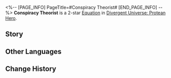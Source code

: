 <%-- [PAGE_INFO]
PageTitle=#Conspiracy Theorist#
[END_PAGE_INFO] --%>
{{Equation Infobox
|period   = Protean Hero
|rarity   = 2
|path1    = Elation*4
|path2    = Nihility*2
|effect   = After any ally target launches a Follow-up ATK, there is a {{Color|h|150%}} base chance to inflict 1 random debuff on the attacked target, lasting for {{Color|h|2}} turn(s). The random debuffs include: Decrease DMG dealt by {{Color|h|15%}}, decrease DEF by {{Color|h|30%}}, and decrease SPD by {{Color|h|20%}}.
|mentions = Aquila; Talanton; Zagreus
}}
'''Conspiracy Theorist''' is a 2-star [[Divergent Universe: Protean Hero/Equatoins|Equation]] in [[Divergent Universe: Protean Hero]].

==Story==
{{Description|Who wrote, "The Chrysos War left carnage and devastation in its wake"?<br />As the black tide surges and the city-states crumble, does it all unfold like a strategic game of chess?<br />Do not accuse me of being bitter or heartless,<br />For the epic tales of the world are mere dramas to me.<br />Look at Talanton, who claims fairness and justice, yet chaos and rebellion reign supreme.<br />And see Aquila, the Father of the Skies, yet they confine their followers to the earth below.<br />I'd venture to say that even the Flame-Chase Journey of the Chrysos Heir is just a farce.<br />Since Amphoreus has crumbled into mud, why not just let it be?<br />We're mere mortals, with nothing more to lose than our pathetic lives.<br />Might as well seize the day and have some fun before we're gone.<br />You ask if I've lost all faith in life?<br />Let me tell you, I put my faith in the Coin of Whimsy.}}
<!--
==Gameplay Notes==
* 
-->
==Other Languages==
{{Other Languages
|en   = Conspiracy Theorist
|zhs  = 阴谋论者
|zht  = 陰謀論者
|ja   = {{Rubi|陰謀論者|いんぼうろんしゃ}}
|ko   = 음모론자
|es   = Teórico de la conspiración
|fr   = Théoricien du complot
|ru   = Сторонник конспирологии
|th   = นักทฤษฎีสมคบคิด
|vi   = Người Theo Thuyết Âm Mưu
|de   = Verschwörungstheoretiker
|id   = Conspiracy Theorist
|pt   = Teórico Conspiracionista
}}

==Change History==
{{Change History|3.1}}